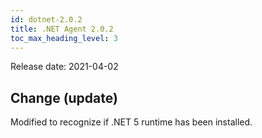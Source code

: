 ```yaml
---
id: dotnet-2.0.2
title: .NET Agent 2.0.2
toc_max_heading_level: 3
---
```



Release date: 2021-04-02

## Change (update)

Modified to recognize if .NET 5 runtime has been installed.
